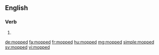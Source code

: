 ==English==

===Verb===
{{head|en|verb form}}

# {{en-past of|mop}}

[[de:mopped]]
[[fa:mopped]]
[[fr:mopped]]
[[hu:mopped]]
[[mg:mopped]]
[[simple:mopped]]
[[sv:mopped]]
[[vi:mopped]]